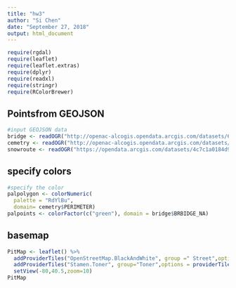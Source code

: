 ```yaml
---
title: "hw3"
author: "Si Chen"
date: "September 27, 2018"
output: html_document
---
```

```r
require(rgdal)
require(leaflet)
require(leaflet.extras)
require(dplyr)
require(readxl)
require(stringr)
require(RColorBrewer)
```

## Points\lines\polygons from GEOJSON

```r
#input GEOJSON data
bridge <- readOGR("http://openac-alcogis.opendata.arcgis.com/datasets/65e21a4d53b9419b9c422657cac63a1b_0.geojson")
cemetry <- readOGR("http://openac-alcogis.opendata.arcgis.com/datasets/4d83e90db45e48a688376c431ceec81f_0.geojson")
snowroute <- readOGR("https://opendata.arcgis.com/datasets/4c7c1a0184d94ca0a0341c0eef66eb80_1.geojson")
```

## specify colors
```r
#specify the color
palpolygon <- colorNumeric(
  palette = "RdYlBu",
  domain= cemetry$PERIMETER)
palpoints <- colorFactor(c("green"), domain = bridge$BRBIDGE_NA)
```
## basemap
```r
PitMap <- leaflet() %>%
  addProviderTiles("OpenStreetMap.BlackAndWhite", group =" Street",options = providerTileOptions(noWrap = TRUE)) %>%
  addProviderTiles("Stamen.Toner", group="Toner",options = providerTileOptions(noWrap = TRUE)) %>%
  setView(-80,40.5,zoom=10) 
PitMap
```
